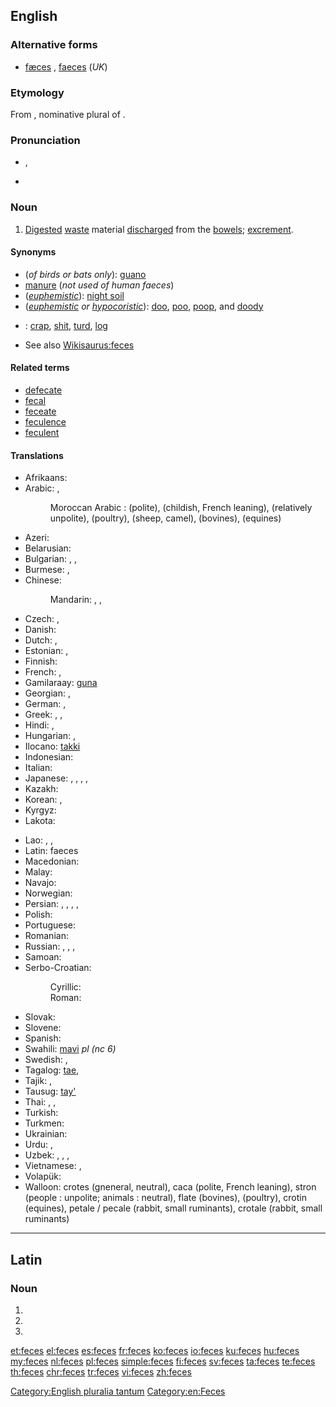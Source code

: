 ==English==

{{wikipedia}}

===Alternative forms===
* [[fæces]] {{qualifier|dated}}, [[faeces]] (''UK'')

===Etymology===
From {{etyl|la|en}} {{term/t|la|faecēs}}, nominative plural of {{term|faex||residue, dregs|lang=la}}.

===Pronunciation===
* {{IPA|/ˈfiːsiːz/}}, {{X-SAMPA|/"fi:si:z/}}
* {{rhymes|iːsiz}}

===Noun===
{{en-plural noun}}

# {{context|US|Canada|lang=en}} [[digested|Digested]] [[waste]] material [[discharge]]d from the [[bowel]]s; [[excrement]].

====Synonyms====
* (''of birds or bats only''): [[guano]]
* [[manure]] (''not used of human faeces'')
* (''[[euphemistic]]''): [[wikipedia:night soil|night soil]]
* (''[[euphemistic]] or [[hypocoristic]]''): [[doo]], [[poo]], [[poop]], and [[doody]]
* {{qualifier|vulgar}}: [[crap]], [[shit]], [[turd]], [[log]]
* See also [[Wikisaurus:feces]]

====Related terms====
* [[defecate]]
* [[fecal]]
* [[feceate]]
* [[feculence]]
* [[feculent]]

====Translations====
{{trans-top|digested waste material discharged from the bowels}}
* Afrikaans: {{t|af|ontlasting}}
* Arabic: {{t|ar|براز|m|tr=birāz|sc=Arab}}, {{t|ar|سلح|m|tr=salḥ|sc=Arab}}
*: Moroccan Arabic : {{t|ary|جروج|tr=xruj}} (polite), {{t|ary|كاكا|tr=kaka}} (childish, French leaning), {{t|ary|زبل|tr=zbel}} (relatively unpolite), {{t|ary|بزق|tr=bzaq}} (poultry), {{t|ary|بريو|tr=berriw}} (sheep, camel), {{t|ary|خضار|tr=xedar}} (bovines), {{t|ary|رود|tr=roud}} (equines)
* Azeri: {{t|az|nəcis}}
* Belarusian: {{t|be|фекаліі|f-p|tr=fjekálii}}
* Bulgarian: {{t+|bg|екскременти|p|tr=ekskreménti|sc=Cyrl}}, {{t|bg|фекалии|f-p|tr=fekálii}}, {{t|bg|изпражнение|alt=изпражнения|n-p|tr=izpražnénija}}
* Burmese: {{t|my|ချေး|tr=chi:|sc=Mymr}}, {{t+|my|မစင်|tr=masin|sc=Mymr}}
* Chinese:
*: Mandarin: {{t+|cmn|粪|tr=fèn|sc=Hani}}, {{t+|cmn|粪便|tr=fènbiàn|sc=Hani}}, {{t+|cmn|屎|tr=shǐ|sc=Hani}}
* Czech: {{t+|cs|stolice|f}}, {{t+|cs|výkal|m}}
* Danish: {{t+|da|afføring|c}}
* Dutch: {{t+|nl|faeces|p}}, {{t+|nl|uitwerpselen|n}}
* Estonian: {{t|et|fekaalid|p}}, {{t+|et|roe}}
* Finnish: {{t+|fi|uloste}}
* French: {{t+|fr|fèces|f-p}}, {{t+|fr|excrément|m}}
* Gamilaraay: [[guna]]
* Georgian: {{t|ka|ფეკალია|tr=p'ekalia|sc=Geor}}, {{t|ka|განავალი|tr=ganavali|sc=Geor}}
* German: {{t+|de|Fäkalien|f-p}}, {{t+|de|Kot|m}}
* Greek: {{t|el|περιττώματα|n-p|tr=perittómata}}, {{t+|el|κόπρανα|n-p|tr=kóprana}}, {{qualifier|obscene}} {{t+|el|σκατά|n-p|tr=skatá}}
* Hindi: {{t|hi|टट्टी|tr=ṭaṭṭī}}, {{t|hi|मल|tr=mal}}
* Hungarian: {{t|hu|széklet}}, {{t+|hu|ürülék}}
* Ilocano: [[takki]]
* Indonesian: {{t+|id|tinja}}
* Italian: {{t+|it|feci|f-p}}
* Japanese: {{t+|ja|糞|tr=[[ふん]], fun|sc=Jpan}}, {{t|ja|糞便|tr=[[ふんべん]], funben|sc=Jpan}}, {{t|ja|大便|tr=[[だいべん]], daiben|sc=Jpan}}, {{t+|ja|うんこ|tr=unko|sc=Jpan}}, {{t|ja|うんち|tr=unchi|sc=Jpan}}
* Kazakh: {{t|kk|нысап|tr=nısap|sc=Cyrl}}
* Korean: {{t+|ko|똥|tr=ttong|sc=Kore}}, {{t+|ko|뒤|tr=dwi|sc=Kore}} {{qualifier|euphemism}}
* Kyrgyz: {{t+|ky|фекалия|tr=fekaliya|sc=Cyrl}}
* Lakota: {{t|lkt|čheslí}}
{{trans-mid}}
* Lao: {{t|lo|ອາຈົມ|tr=ʔàːcòm|sc=Laoo}}, {{t|lo|ອຸດຈາຣະ|tr=ʔútcàːlā|sc=Laoo}}, {{t+|lo|ຂີ້|tr=kʰȉː|sc=Laoo}}
* Latin: faeces {{p}}
* Macedonian: {{t|mk|измет|m|tr=ízmet|sc=Cyrl}}
* Malay: {{t|ms|tinja}}
* Navajo: {{t|nv|chąąʼ}}
* Norwegian: {{t+|no|avføring}}
* Persian: {{t+|fa|گه|tr=goh|sc=fa-Arab}}, {{t+|fa|ان|tr=an|sc=fa-Arab}}, {{t+|fa|پهن|tr=pehen|sc=fa-Arab}}, {{t+|fa|مدفوع|tr=madfu'|sc=fa-Arab}}, {{t+|fa|براز|tr=borâz|sc=fa-Arab}}
* Polish: {{t+|pl|kał|m}}
* Portuguese: {{t+|pt|fezes|f-p}}
* Romanian: {{t|ro|excrement}}
* Russian: {{t+|ru|испражнение|alt=испражнения|n-p|tr=ispražnénija}}, {{t|ru|экскремент|alt=экскременты|n-p|tr=ekskreménty}}, {{t+|ru|кал|m|tr=kal|sc=Cyrl}} {{qualifier|medicine}}, {{t+|ru|фекалии|f-p|tr=fekálii}}
* Samoan: {{t|sm|tae}}
* Serbo-Croatian:
*: Cyrillic: {{t|sh|измет|m}}
*: Roman: {{t|sh|izmet|m}}
* Slovak: {{t|sk|výkal|m}}
* Slovene: {{t|sl|iztrebek|m}}
* Spanish: {{t|es|heces|f-p}}
* Swahili: [[mavi]] ''pl (nc 6)''
* Swedish: {{t+|sv|avföring|c}}, {{t+|sv|träck|c}}
* Tagalog: [[tae]], {{t|tl|dumi}}
* Tajik: {{t|tg|саргин|tr=sargin|sc=Cyrl}}, {{t|tg|наҷосат|tr=najosat|sc=Cyrl}}
* Tausug: [[tay']]
* Thai: {{t|th|อาจม|tr=aa-jom|sc=Thai}}, {{t+|th|อุจจาระ|tr=ùt-jaa-rá|sc=Thai}}, {{t|th|ขี้|tr=kêe|sc=Thai}}
* Turkish: {{t+|tr|dışkı}}
* Turkmen: {{t|tk|bok}}
* Ukrainian: {{t|uk|фекалії|f-p|tr=fekáliji}}
* Urdu: {{t|ur|باٹھروم|tr=bathrum}}, {{t|ur|پا خانه|tr=pê khâneh}}
* Uzbek: {{t|uz|kal}}, {{t+|uz|axlat}}, {{t|uz|najas}}, {{t|uz|tezak}}
* Vietnamese: {{t+|vi|cặn}}, {{t|vi|chất lắng}}
* Volapük: {{t+|vo|jiedot}}
* Walloon: crotes (gneneral, neutral), caca (polite, French leaning), stron (people : unpolite; animals : neutral), flate (bovines), {{t+|wa|polene}} (poultry), crotin (equines), petale / pecale (rabbit, small ruminants), crotale (rabbit, small ruminants)
{{trans-bottom}}

[[Category:English pluralia tantum]]
[[Category:en:Feces]]

----

==Latin==

===Noun===
{{la-noun-form|fecēs}}

# {{inflection of|fex||nom|p|lang=la}}
# {{inflection of|fex||acc|p|lang=la}}
# {{inflection of|fex||voc|p|lang=la}}

[[et:feces]]
[[el:feces]]
[[es:feces]]
[[fr:feces]]
[[ko:feces]]
[[io:feces]]
[[ku:feces]]
[[hu:feces]]
[[my:feces]]
[[nl:feces]]
[[pl:feces]]
[[simple:feces]]
[[fi:feces]]
[[sv:feces]]
[[ta:feces]]
[[te:feces]]
[[th:feces]]
[[chr:feces]]
[[tr:feces]]
[[vi:feces]]
[[zh:feces]]